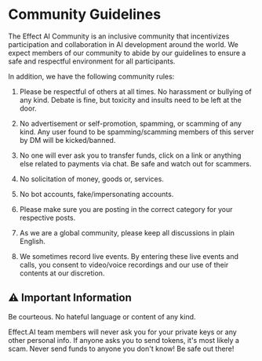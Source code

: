 # Community Guidelines

The Effect AI Community is an inclusive community that incentivizes participation and collaboration in AI development around the world.
We expect members of our community to abide by our guidelines to ensure a safe and respectful environment for all participants.

In addition, we have the following community rules:

1. Please be respectful of others at all times. No harassment or bullying of any kind. Debate is fine, but toxicity and insults need to be left at the door.

2. No advertisement or self-promotion, spamming, or scamming of any kind. Any user found to be spamming/scamming members of this server by DM will be kicked/banned.

3. No one will ever ask you to transfer funds, click on a link or anything else related to payments via chat. Be safe and watch out for scammers.

4. No solicitation of money, goods or, services.

5. No bot accounts, fake/impersonating accounts.

6. Please make sure you are posting in the correct category for your respective
   posts.

7. As we are a global community, please keep all discussions in plain English.

8. We sometimes record live events. By entering these live events and calls, you consent to video/voice recordings and our use of their contents at our discretion.

## ⚠ Important Information

Be courteous. No hateful language or content of any kind.

Effect.AI team members will never ask you for your private keys or any other personal info. If anyone asks you to send tokens, it's most likely a scam. Never send funds to anyone you don't know!
Be safe out there!
